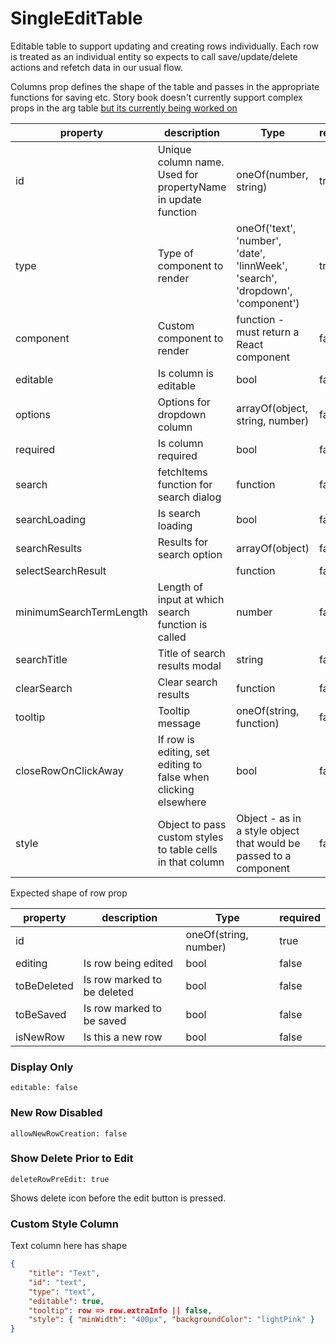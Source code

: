
# SingleEditTable

Editable table to support updating and creating rows individually.
Each row is treated as an individual entity so expects to call save/update/delete actions and refetch data in our usual flow.

<Canvas>
    <Story id="components-editabletable-singleedittable--default" />
</Canvas>

Columns prop defines the shape of the table and passes in the appropriate functions for saving etc.
Story book doesn't currently support complex props in the arg table [but its currently being worked on](https://github.com/storybookjs/storybook/issues/12078)

| property                | description                                                     | Type                                                                           | required |
| ----------------------- | --------------------------------------------------------------- | ------------------------------------------------------------------------------ | -------- |
| id                      | Unique column name. Used for propertyName in update function    | oneOf(number, string)                                                          | true     |
| type                    | Type of component to render                                     | oneOf('text', 'number', 'date', 'linnWeek', 'search', 'dropdown', 'component') | true     |
| component               | Custom component to render                                      | function - must return a React component                                       | false    |
| editable                | Is column is editable                                           | bool                                                                           | false    |
| options                 | Options for dropdown column                                     | arrayOf(object, string, number)                                                | false    |
| required                | Is column required                                              | bool                                                                           | false    |
| search                  | fetchItems function for search dialog                           | function                                                                       | false    |
| searchLoading           | Is search loading                                               | bool                                                                           | false    |
| searchResults           | Results for search option                                       | arrayOf(object)                                                                | false    |
| selectSearchResult      |                                                                 | function                                                                       | false    |
| minimumSearchTermLength | Length of input at which search function is called              | number                                                                         | false    |
| searchTitle             | Title of search results modal                                   | string                                                                         | false    |
| clearSearch             | Clear search results                                            | function                                                                       | false    |
| tooltip                 | Tooltip message                                                 | oneOf(string, function)                                                        | false    |
| closeRowOnClickAway     | If row is editing, set editing to false when clicking elsewhere | bool                                                                           | false    |
| style                   | Object to pass custom styles to table cells in that column      | Object - as in a style object that would be passed to a component              | false    |

Expected shape of row prop

| property    | description                 | Type                  | required |
| ----------- | --------------------------- | --------------------- | -------- |
| id          |                             | oneOf(string, number) | true     |
| editing     | Is row being edited         | bool                  | false    |
| toBeDeleted | Is row marked to be deleted | bool                  | false    |
| toBeSaved   | Is row marked to be saved   | bool                  | false    |
| isNewRow    | Is this a new row           | bool                  | false    |

<ArgsTable of={SingleEditTable} />

### Display Only

`editable: false`

<Canvas>
    <Story id="components-editabletable-singleedittable--display-only" />
</Canvas>

### New Row Disabled

`allowNewRowCreation: false`

<Canvas>
    <Story id="components-editabletable-singleedittable--static-rows" />
</Canvas>

### Show Delete Prior to Edit

`deleteRowPreEdit: true`

Shows delete icon before the edit button is pressed.

<Canvas>
    <Story id="components-editabletable-singleedittable--show-delete" />
</Canvas>

### Custom Style Column

Text column here has shape

```json
{
    "title": "Text",
    "id": "text",
    "type": "text",
    "editable": true,
    "tooltip": row => row.extraInfo || false,
    "style": { "minWidth": "400px", "backgroundColor": "lightPink" }
}
```

<Canvas>
    <Story id="components-editabletable-singleedittable--custom-style-col" />
</Canvas>
